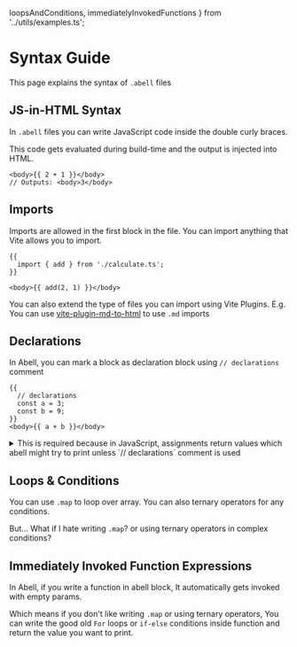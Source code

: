   loopsAndConditions,
  immediatelyInvokedFunctions
} from '../utils/examples.ts';

# Syntax Guide

This page explains the syntax of `.abell` files

## JS-in-HTML Syntax

In `.abell` files you can write JavaScript code inside the double curly braces.

This code gets evaluated during build-time and the output is injected into HTML.

```abell
<body>{{ 2 + 1 }}</body>
// Outputs: <body>3</body>
```

## Imports

Imports are allowed in the first block in the file. You can import anything that Vite allows you to import.

```abell
{{
  import { add } from './calculate.ts';
}}

<body>{{ add(2, 1) }}</body>
```

You can also extend the type of files you can import using Vite Plugins. E.g. You can use [vite-plugin-md-to-html](https://github.com/saurabhdaware/vite-plugin-md-to-html) to use `.md` imports

## Declarations

In Abell, you can mark a block as declaration block using `// declarations` comment

```abell
{{
  // declarations
  const a = 3;
  const b = 9;
}}
<body>{{ a + b }}</body>
```

<details>
<summary>This is required because in JavaScript, assignments return values which abell might try to print unless `// declarations` comment is used</summary>

By default Abell tries to print the output of expression inside Abell block. Which means sometimes the default behaviour might be unexpected. E.g. -

```abell
{{
  let a;
  a = 4;
}}
<body>{{ a }}</body>

// Outputs - "4<body>4</body>"
```

This is because in JavaScript, the assignment operator returns the value as well which Abell will try to print unless `// declarations` comment is used

</details>

## Loops & Conditions

You can use `.map` to loop over array. You can also ternary operators for any conditions.

<div dangerouslySetInnerHTML={{ __html: editor(loopsAndConditions) }} />

But... What if I hate writing `.map`? or using ternary operators in complex conditions?

## Immediately Invoked Function Expressions

In Abell, if you write a function in abell block, It automatically gets invoked with empty params.

Which means if you don't like writing `.map` or using ternary operators, You can write the good old `For` loops or `if-else` conditions inside function and return the value you want to print.

<div
  dangerouslySetInnerHTML={{ __html: editor(immediatelyInvokedFunctions) }}
/>
